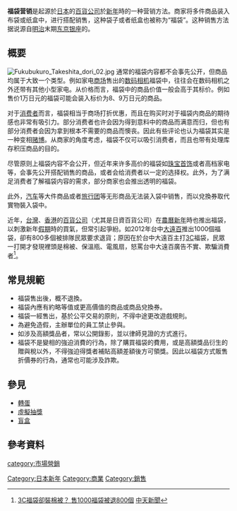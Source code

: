 {{refimprove|time=2017-10-09T13:07:25+00:00}}
{{japanese|image=Fukubukuro62.JPG|japanese=福袋|kana=ふくぶくろ|romaji=Fukubukuro}}
'''福袋营销'''是起源於[[日本|日本]]的[[百貨公司|百貨公司]]於[[日本新年|新年]]時的一种营销方法。商家将多件商品装入布袋或纸盒中，进行搭配销售，这种袋子或者纸盒也被称为“福袋”。这种销售方法据说源自[[明治|明治]]末期[[东京|东京]][[银座|银座]]的{{link-ja|松屋 (百貨店)|松屋 (百貨店)|松屋百货}}。

==概要==
[[File:Fukubukuro_Takeshita_dori_02.jpg|thumb]]
通常的福袋内容都不会事先公开，但商品均属于大致一个类型。例如家电[[商场|商场]]售出的[[数码相机|数码相机]]福袋中，往往会在数码相机之外还带有其他小型家电。从价格而言，福袋中的商品价值一般会高于其标价。例如售价1万日元的福袋可能会装入标价为8、9万日元的商品。

对于[[消费者|消费者]]而言，福袋相当于商场打折优惠，而且在购买时对于福袋内商品的期待感也非常有吸引力。部分消费者也许会因为得到意料中的商品而满意而归，但也有部分消费者会因为拿到根本不需要的商品而懊丧。因此有些评论也认为福袋其实是一种变相[[赌博|赌博]]。从商家的角度考虑，福袋不仅可以吸引消费者，而且也带有处理库存积压商品的目的。

尽管原则上福袋内容不会公开，但近年来许多高价的福袋如[[珠宝|珠宝]][[首饰|首饰]]或者高档家电等，会事先公开搭配销售的商品，或者会给消费者以一定的选择权。此外，为了满足消费者了解福袋内容的需求，部分商家也会推出透明的福袋。

此外，[[汽车|汽车]]等大件商品或者[[旅行团|旅行团]]等无形商品无法装入袋中销售，而以兌換券取代實物裝入袋中。

近年，[[台灣|台灣]]、[[香港|香港]]的[[百貨公司|百貨公司]]（尤其是日資百貨公司）在[[農曆新年|農曆新年]]時也推出福袋，以刺激新年[[假期|假期]]時的買氣，但常引起爭紛。如2012年台中[[大遠百|大遠百]]推出1000個福袋，卻有800多個被排隊民眾要求退貨；原因在於台中大遠百主打[[3C_(商品代稱)|3C]]福袋，民眾一打開才發現裡頭是棉被、保溫瓶、電風扇，怒罵台中大遠百廣告不實、欺騙消費者<ref>[http://www.ctitv.com.tw/news_video_c16v69960.html 3C福袋卻裝棉被？ 售1000福袋被退800個] [[中天新聞|中天新聞]]{{dead link|date=2018年4月 |bot=InternetArchiveBot |fix-attempted=yes }}</ref>。

==常見規範==
* 福袋售出後，概不退換。
* 福袋內應有約略等值或更高價值的商品或商品兌換券。
* 福袋一經售出，基於公平交易的原則，不得中途更改遊戲規則。
* 為避免造假，主辦單位的員工禁止參與。
* 如涉及高額獎品者，常以公開錄影，並以律師見證的方式進行。
* 福袋不是變相的強迫消費的行為，除了購買福袋的費用，或是高額獎品衍生的贈與稅以外，不得強迫得獎者補貼高額差額後方可領獎。因此以福袋方式販售折價券的行為，通常也可能涉及詐欺。

== 參見 ==
* [[轉蛋|轉蛋]]
* [[虛擬抽獎|虛擬抽獎]]
* [[盲盒|盲盒]]

== 參考資料 ==
{{reflist|}}

[[Category:日本新年|Category:日本新年]]
[[Category:商業|Category:商業]]
[[category:市場營銷|category:市場營銷]]
[[Category:銷售|Category:銷售]]